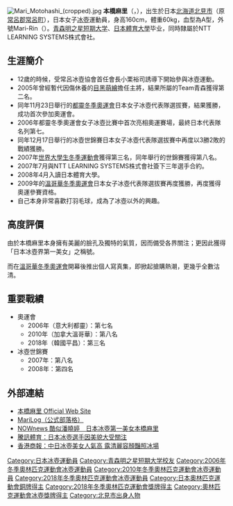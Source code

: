 {{NoteTA|G1=Sports}}
{{Infobox curler
| name = 本橋麻里
| image = Japanese curler at Olympics 2010.jpg
| image_size = 
| caption =
| birth_date = {{Birth date and age|1986|6|10}}
| birth_place = {{JPN}}[[北海道|北海道]][[常呂郡|常呂郡]][[常呂町|常呂町]]<br>（現[[北見市|北見市]]）
| Curling club = 北見冰壺俱樂部<br/>{{JPN}}[[北海道|北海道]][[北見市|北見市]]
| Skip = [[藤澤五月|藤澤五月]]
| Third = [[吉田知那美|吉田知那美]]
| Second = [[鈴木夕湖|鈴木夕湖]]
| Lead = [[吉田夕梨花|吉田夕梨花]]
| Alternate = '''本橋麻里'''
| World Championship appearances = 6（2004、2005、2007、2008、2010、2016）
| Pacific Championship appearances = 8（2003、2004、2006、2007、2008、2009、2016、2017）
| Olympic appearances = 3（2006、2010、2018）
| medaltemplates =
{{MedalSport|女子[[冰壺|冰壺]]}}
{{MedalCountry|{{JPN}}}}
{{MedalCompetition|[[奧林匹克運動會|奧林匹克運動會]]}}
{{MedalBronze|[[2018年冬季奧林匹克運動會冰壺比賽|2018年 平昌]]| }}
{{MedalCompetition|[[世界冰壺錦標賽|世界冰壺錦標賽]]}}
{{MedalSilver|2016年 斯威夫特卡倫特| }}
{{MedalCompetition|[[亞洲及太平洋冰壺錦標賽|亞洲及太平洋冰壺錦標賽]]}}
{{MedalGold|2003年 青森| }}
{{MedalGold|2004年 春川| }}
{{MedalSilver|2007年 北京| }}
{{MedalSilver|2009年 輕井澤| }}
{{MedalSilver|2017年 艾琳娜| }}
{{MedalBronze|2006年 東京| }}
{{MedalBronze|2008年 內斯比| }}
{{MedalBronze|2016年 義城郡| }}
{{MedalCompetition|[[亞洲冬季運動會|亞洲冬季運動會]]}}
{{MedalBronze|[[2017年亞洲冬季運動會冰壺比赛|2017年 札幌]]| }}
}}
{{Japanese|japanese=本橋麻里|kana=もとはし まり|romaji=Motohashi Mari}}
[[File:Mari_Motohashi_(cropped).jpg|thumb]]
'''本橋麻里'''（{{jpn|j=本橋麻里|hg=もとはし まり|rm=Motohashi Mari|f=y}}，{{bd|1986年|6月10日}}），出生於日本[[北海道|北海道]][[北見市|北見市]]（原[[常呂郡|常呂郡]][[常呂町|常呂町]]），日本女子[[冰壺|冰壺]]運動員，身高160cm，體重60kg，血型為A型，外號Mari-Rin（{{lang|ja|マリリン}}）。[[青森明之星短期大学|青森明之星短期大学]]、[[日本體育大學|日本體育大學]]毕业，同時隸屬於NTT LEARNING SYSTEMS株式會社。

==生涯簡介==
*12歲的時候，受常呂冰壺協會首任會長小栗裕司誘導下開始參與冰壺運動。
*2005年曾經暫代因傷休養的[[目黑萌繪|目黑萌繪]]擔任主將，結果所屬的Team青森獲得第二名。
*同年11月23日舉行的[[2006年冬季奧林匹克運動會|都靈冬季奧運會]]日本女子冰壺代表隊選拔賽，結果獲勝，成功首次參加奧運會。
*2006年都靈冬季奧運會女子冰壺比賽中首次亮相奧運賽場，最終日本代表隊名列第七。
*同年12月17日舉行的冰壺世錦賽日本女子冰壺代表隊選拔賽中再度以3勝2敗的戰績獲勝。
*2007年[[世界大學生冬季運動會|世界大學生冬季運動會]]獲得第三名，同年舉行的世錦賽獲得第八名。
*2007年7月與NTT LEARNING SYSTEMS株式會社簽下三年選手合約。
*2008年4月入讀日本體育大學。
*2009年的[[2010年冬季奧林匹克運動會|溫哥華冬季奧運會]]日本女子冰壺代表隊選拔賽再度獲勝，再度獲得奧運參賽資格。
*自己本身非常喜歡打羽毛球，成為了冰壺以外的興趣。

==高度評價==
由於本橋麻里本身擁有美麗的臉孔及獨特的氣質，因而備受各界關注；更因此獲得「日本冰壺界第一美女」之稱號。

而在[[2010年冬季奧林匹克運動會|溫哥華冬季奧運會]]開幕後推出個人寫真集，即掀起搶購熱潮，更幾乎全數沽清。

==重要戰績==
*奧運會
**2006年（意大利都靈）：第七名
**2010年（加拿大溫哥華）：第八名
**2018年（韓國平昌）：第三名
*冰壺世錦賽
**2007年：第八名
**2008年：第四名

==外部連結==
{{Commonscat|Mari Motohashi}}
*[https://web.archive.org/web/20100210182719/http://www.motohashi-mari.com/ 本橋麻里 Official Web Site]
*[https://web.archive.org/web/20100219031513/http://blog.goo.ne.jp/marimotohashi MariLog（公式部落格）]
*[http://www.nownews.com/2010/02/19/334-2571375.htm NOWnews 酷似潘曉婷　日本冰壺第一美女本橋麻里] {{Wayback|url=http://www.nownews.com/2010/02/19/334-2571375.htm |date=20100328015150 }}
*[http://sports.qq.com/a/20100220/000440.htm 騰訊體育：日本冰壺選手因美貌大受關注] {{Wayback|url=http://sports.qq.com/a/20100220/000440.htm |date=20100223221804 }}
*[http://www.hkcd.com.hk/content/2010-02/20/content_2480343.htm 香港商報：中日冰壺美女人氣高 露清麗容顏豔照冰場]{{dead link|date=2018年3月 |bot=InternetArchiveBot |fix-attempted=yes }}

{{DEFAULTSORT:Motohashi, Mari}}
[[Category:日本冰壺運動員|Category:日本冰壺運動員]]
[[Category:青森明之星短期大学校友|Category:青森明之星短期大学校友]]
[[Category:2006年冬季奧林匹克運動會冰壺運動員|Category:2006年冬季奧林匹克運動會冰壺運動員]]
[[Category:2010年冬季奧林匹克運動會冰壺運動員|Category:2010年冬季奧林匹克運動會冰壺運動員]]
[[Category:2018年冬季奧林匹克運動會冰壺運動員|Category:2018年冬季奧林匹克運動會冰壺運動員]]
[[Category:日本奧林匹克運動會銅牌得主|Category:日本奧林匹克運動會銅牌得主]]
[[Category:2018年冬季奧林匹克運動會獎牌得主|Category:2018年冬季奧林匹克運動會獎牌得主]]
[[Category:奧林匹克運動會冰壺獎牌得主|Category:奧林匹克運動會冰壺獎牌得主]]
[[Category:北見市出身人物|Category:北見市出身人物]]